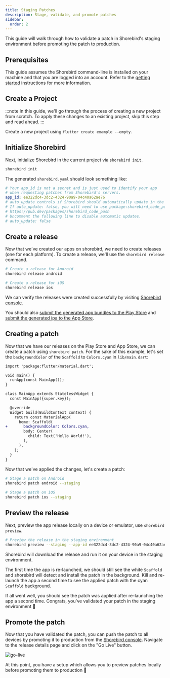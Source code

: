 ```yaml
---
title: Staging Patches
description: Stage, validate, and promote patches
sidebar:
  order: 2
---
```


This guide will walk through how to validate a patch in Shorebird's staging environment before promoting the patch to production.

## Prerequisites

This guide assumes the Shorebird command-line is installed on your machine and that you are logged into an account. Refer to the [getting started](/) instructions for more information.

## Create a Project

:::note
In this guide, we'll go through the process of creating a new project from scratch. To apply these changes to an existing project, skip this step and read ahead.
:::

Create a new project using `flutter create example --empty`.

## Initialize Shorebird

Next, initialize Shorebird in the current project via `shorebird init`.

```sh
shorebird init
```

The generated `shorebird.yaml` should look something like:

```yaml
# Your app_id is not a secret and is just used to identify your app
# when requesting patches from Shorebird's servers.
app_id: ee322dc4-3dc2-4324-90a9-04c40a62ae76
# auto_update controls if Shorebird should automatically update in the background on launch.
# If auto_update: false, you will need to use package:shorebird_code_push to trigger updates.
# https://pub.dev/packages/shorebird_code_push
# Uncomment the following line to disable automatic updates.
# auto_update: false
```

## Create a release

Now that we've created our apps on shorebird, we need to create releases (one for each platform). To create a release, we'll use the `shorebird release` command.

```sh
# Create a release for Android
shorebird release android

# Create a release for iOS
shorebird release ios
```

We can verify the releases were created successfully by visiting [Shorebird console](https://console.shorebird.dev).

You should also [submit the generated app bundles to the Play
Store](/guides/submitting/play-store#upload-to-the-play-store) and [submit the
generated ipa to the App Store](/guides/submitting/app-store#upload-to-the-app-store).

## Creating a patch

Now that we have our releases on the Play Store and App Store, we can create a patch using `shorebird patch`. For the sake of this example, let's set the `backgroundColor` of the `Scaffold` to `Colors.cyan` in `lib/main.dart`:

```diff
import 'package:flutter/material.dart';

void main() {
  runApp(const MainApp());
}

class MainApp extends StatelessWidget {
  const MainApp({super.key});

  @override
  Widget build(BuildContext context) {
    return const MaterialApp(
      home: Scaffold(
+       backgroundColor: Colors.cyan,
        body: Center(
          child: Text('Hello World!'),
        ),
      ),
    );
  }
}

```

Now that we've applied the changes, let's create a patch:

```sh
# Stage a patch on Android
shorebird patch android --staging

# Stage a patch on iOS
shorebird patch ios --staging
```

## Preview the release

Next, preview the app release locally on a device or emulator, use `shorebird preview`.

```sh
# Preview the release in the staging environment
shorebird preview --staging --app-id ee322dc4-3dc2-4324-90a9-04c40a62ae76 --release-version 1.0.0+1
```

Shorebird will download the release and run it on your device in the staging environment.

The first time the app is re-launched, we should still see the white `Scaffold` and shorebird will detect and install the patch in the background. Kill and re-launch the app a second time to see the applied patch with the cyan `Scaffold` background.

If all went well, you should see the patch was applied after re-launching the app a second time. Congrats, you've validated your patch in the staging environment 🥳

## Promote the patch

Now that you have validated the patch, you can push the patch to all devices by promoting it to production from the [Shorebird console](https://console.shorebird.dev). Navigate to the release details page and click on the "Go Live" button.

![go-live](https://github.com/shorebirdtech/docs/assets/8855632/70fa5176-4e6a-4d7a-b820-6b24eca2c27a)

At this point, you have a setup which allows you to preview patches locally before promoting them to production 🎉
